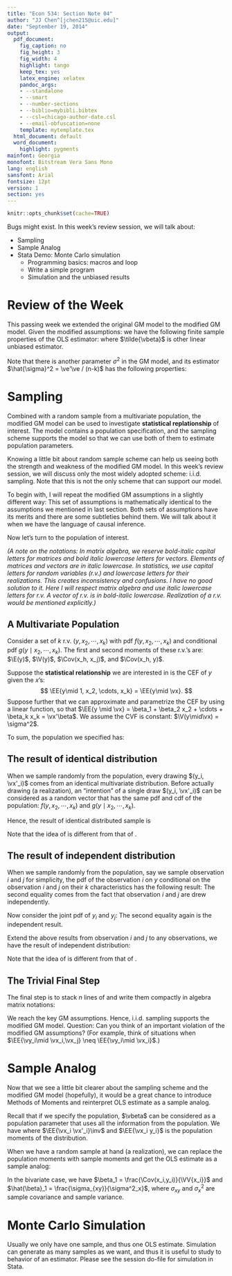 ```yaml
---
title: "Econ 534: Section Note 04"
author: "JJ Chen^[jchen215@uic.edu]"
date: "September 19, 2014"
output:
  pdf_document:
    fig_caption: no
    fig_height: 3
    fig_width: 4
    highlight: tango
    keep_tex: yes
    latex_engine: xelatex
    pandoc_args:
    - --standalone
    - --smart
    - --number-sections
    - --biblio=mybibli.bibtex
    - --csl=chicago-author-date.csl
    - --email-obfuscation=none
    template: mytemplate.tex
  html_document: default
  word_document:
    highlight: pygments
mainfont: Georgia
monofont: Bitstream Vera Sans Mono
lang: english
sansfont: Arial
fontsize: 12pt
version: 1
section: yes
---
```

```r
knitr::opts_chunk$set(cache=TRUE)
```

Bugs might exist. In this week's review session, we will talk about:

- Sampling
- Sample Analog
- Stata Demo: Monte Carlo simulation
    - Programming basics: macros and loop
    - Write a simple program
    - Simulation and the unbiased results
    
# Review of the Week

This passing week we extended the original GM model to the modified GM model. Given the modified assumptions:
\begin{align}
& \vy = \mX' \vbeta + \vepsi, \\
& \rk(\mX) = k, \\
& \E(\vepsi \mid \mX) = \vzeros, \\
& \E(\vepsi \vepsi' \mid \mX) = \sigma^2 \mI, \\
& \mX \,\text{stochastic},
\end{align}
we have the following finite sample properties of the OLS estimator:
\begin{align}
& \E(\hb \mid \mX) = \vbeta ,\, \E(\hb) = \vbeta, \\
& \V(\hb \mid \mX) = \sigma^2 (\mX' \mX)\inv ,\, \V(\hb) = \sigma^2 \E[(\mX' \mX)\inv], \\
& \V(\hb \mid \mX) \leq \V(\tilde{\vbeta} \cX) ,\, \V(\hb) \leq \V(\tilde{\vbeta}),
\end{align}
where $\tilde{\vbeta}$ is other linear unbiased estimator.

Note that there is another parameter $\sigma^2$ in the GM model, and its estimator $\hat{\sigma}^2 = \ve'\ve / (n-k)$ has the following properties:
\begin{align}
& \E(\hat{\sigma}^2) = \sigma^2, \\
& \E(\hat{\V}(\hb)) = \V(\hb).
\end{align}

# Sampling 

Combined with a random sample from a multivariate population, the modified GM model can be used to investigate __statistical replationship__ of interest. The model contains a population specification, and the sampling scheme supports the model so that we can use both of them to estimate population parameters.

Knowing a little bit about random sample scheme can help us seeing both the strength and weakness of the modified GM model. In this week's review session, we will discuss only the most widely adopted scheme: i.i.d. sampling. Note that this is not the only scheme that can support our model.

To begin with, I will repeat the modified GM assumptions in a slightly different way:
\begin{align}
&\EE{\vy \cX} = \mX \vbeta ,\\
&\VV{\vy \cX} = \sigma^2 \mI, \\
&\rk(\mX) = k, \\
&\mX \,\text{stochastic}.
\end{align}
This set of assumptions is mathematically identical to the assumptions we mentioned in last section. Both sets of assumptions have its merits and there are some subtleties behind them. We will talk about it when we have the language of causal inference.

Now let's turn to the population of interest. 

_(A note on the notations: In matrix algebra, we reserve bold-italic capital letters for matrices and bold italic lowercase letters for vectors. Elements of matrices and vectors are in italic lowercase. In statistics, we use capital letters for random variables (r.v.) and lowercase letters for their realizations. This creates inconsistency and confusions. I have no good solution to it. Here I will respect matrix algebra and use italic lowercase letters for r.v. A vector of r.v. is in bold-italic lowercase. Realization of a r.v. would be mentioned explicitly.)_

## A Multivariate Population

Consider a set of $k$ r.v. $(y, x_2, \cdots, x_k)$ with pdf $f(y, x_2, \cdots, x_k)$ and conditional pdf $g(y \mid x_2, \cdots, x_k)$. The first and second moments of these r.v.'s are: $\E(y)$, $\V(y)$, $\Cov(x_h, x_j)$, and $\Cov(x_h, y)$. 

Suppose the __statistical relationship__ we are interested in is the CEF of $y$ given the $x$'s: 
$$
\EE{y\mid 1, x_2, \cdots, x_k} = \EE{y\mid \vx}.
$$
Suppose further that we can approximate and parametrize the CEF by using a linear function, so that $\EE{y \mid \vx} = \beta_1 + \beta_2 x_2 + \cdots + \beta_k x_k = \vx'\beta$. We assume the CVF is constant: $\V(y\mid\vx) = \sigma^2$.

To sum, the population we specified has:
\begin{equation} \label{eq:pop}
\begin{split}
&\EE{y \mid \vx} = \vx'\beta \\
&\V(y\mid\vx) = \sigma^2
\end{split}
\end{equation}

## The result of identical distribution

When we sample randomly from the population, every drawing $(y_i, \vx'_i)$ comes from an identical multivariate distribution. Before actually drawing (a realization), an "intention" of a single draw $(y_i, \vx'_i)$ can be considered as a random vector that has the same pdf and cdf of the population: $f(y,x_2,\cdots,x_k)$ and $g(y \mid x_2, \cdots, x_k)$.

Hence, the result of identical distributed sample is

\begin{equation} \label{eq:id1}
\begin{split}
&\EE{y_i\mid \vx_i} = \vx'_i \vbeta \,\, (i=1, \cdots, n), \\
&\VV{y_i\mid \vx_i} = \sigma^2 \,\, (i=1, \cdots, n).
\end{split}
\end{equation}

Note that the idea of \eqref{eq:id1} is different from that of \eqref{eq:pop}.

## The result of independent distribution

When we sample randomly from the population, say we sample observation $i$ and $j$ for simplicity, the pdf of the observation $i$ on $y$ conditional on the observation $i$ and $j$ on their $k$ characteristics has the following result:
\begin{equation*}
\begin{split}
g^* (y_i\mid \vx_i, \vx_j) &= \frac{f^*(y_i, \vx_i, \vx_j)}{h^*(\vx_i,\vx_j)} \\
                       &= \frac{f(y_i,\vx_i)h(\vx_j)}{h(\vx_i)h(\vx_j)} \\
                       &= \frac{f(y_i,\vx_i)}{h(\vx_i)} \\
                       &= g(y_i\mid \vx_i) \\
\implies \EE{y_i\mid \vx_i,\vx_j}&= \EE{y_i\mid \vx_i} = \vx'_i \vbeta \\
\implies \VV{y_i\mid \vx_i,\vx_j}&= \VV{y_i\mid \vx_i} = \sigma^2
\end{split}
\end{equation*}
The second equality comes from the fact that observation $i$ and $j$ are drew independently.

Now consider the joint pdf of $y_i$ and $y_j$:
\begin{equation*}
\begin{split}
g^{**} (y_i,y_j\mid \vx_i,\vx_j) &= \frac{f^{**}(y_i,\vx_i,y_j,\vx_j)}{h^*(\vx_i,\vx_j)} \\
                                 &= \frac{f(y_i,\vx_i)f(y_j,\vx_j)}{h(\vx_i)h(\vx_j)} \\
                                 &= (\frac{f(y_i,\vx_i)}{h(\vx_i)}) (\frac{f(y_j,\vx_j)}{h(\vx_j)}) \\
                                 &= g(y_i\mid\vx_i)g(y_j\mid\vx_j) \\
            \implies \Cov(y_i,y_j\mid x_i, x_j) &= 0
\end{split}
\end{equation*}
The second equality again is the independent result.

Extend the above results from observation $i$ and $j$ to any observations, we have the result of independent distribution:
\begin{equation} \label{eq:id2}
\begin{split}
\EE{y_i\cX} &= \EE{y_i\mid\vx_i} = \vx'_i\vbeta, \\
\VV{y_i\cX} &= \VV{y_i\mid\vx_i} = \sigma^2, \\
\Cov(y_i, y_j \cX) &= 0, i \neq j \\
\end{split}
\end{equation}

Note that the idea of \eqref{eq:id2} is different from that of \eqref{eq:id1}.

## The Trivial Final Step

The final step is to stack $n$ lines of \eqref{eq:id2} and write them compactly in algebra matrix notations:
\begin{equation} \label{eq:GMas}
\begin{split}
\EE{\vy\cX} &= \mX \vbeta, \\
\VV{\vy\cX} &= \sigma^2 \mI. \\
\end{split}
\end{equation}

We reach the key GM assumptions. Hence, i.i.d. sampling supports the modified GM model. Question: Can you think of an important violation of the modified GM assumptions? (For example, think of situations when $\EE{\vy_i\mid \vx_i,\vx_j} \neq \EE{\vy_i\mid \vx_i}$.)

# Sample Analog

Now that we see a little bit clearer about the sampling scheme and the modified GM model (hopefully), it would be a great chance to introduce Methods of Moments and reinterpret OLS estimate as a sample analog. 

Recall that if we specify the population, $\vbeta$ can be considered as a population parameter that uses all the information from the population. We have
\begin{equation}
\begin{split}
\vbeta &= \olsmat \\
       &= [(1/n)(\mX'\mX)]\inv [(1/n)(\mX' \vy)] \\
       &= \EE{\vx_i \vx'_i}\inv \EE{\vx_i y_i},
\end{split}
\end{equation}
where $\EE{\vx_i \vx'_i}\inv$ and $\EE{\vx_i y_i}$ is the population moments of the distribution. 

When we have a random sample at hand (a realization), we can replace the population moments with sample moments and get the OLS estimate as a sample analog:
\begin{equation}
\hb = (\Sigma_i \vx_i \vx'_i)\inv (\Sigma_i \vx_i y_i).
\end{equation}

In the bivariate case, we have $\beta_1 = \frac{\Cov(x_i,y_i)}{\VV{x_i}}$ and $\hat{\beta}_1 = \frac{\sigma_{xy}}{\sigma^2_x}$, where $\sigma_{xy}$ and $\sigma_{x}^2$ are sample covariance and sample variance.

# Monte Carlo Simulation

Usually we only have one sample, and thus one OLS estimate. Simulation can generate as many samples as we want, and thus it is useful to study to behavior of an estimator. Please see the session do-file for simulation in Stata.